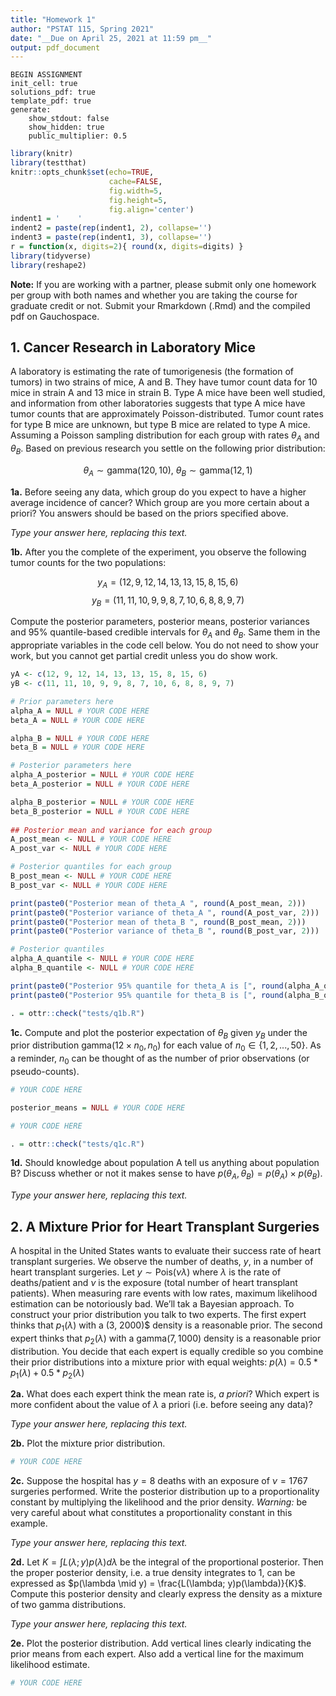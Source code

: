 ```yaml
---
title: "Homework 1"
author: "PSTAT 115, Spring 2021"
date: "__Due on April 25, 2021 at 11:59 pm__"
output: pdf_document
---
```


```
BEGIN ASSIGNMENT
init_cell: true
solutions_pdf: true
template_pdf: true
generate:
    show_stdout: false
    show_hidden: true
    public_multiplier: 0.5
```


```r
library(knitr)
library(testthat)
knitr::opts_chunk$set(echo=TRUE, 
                      cache=FALSE, 
                      fig.width=5, 
                      fig.height=5,
                      fig.align='center')
indent1 = '    '
indent2 = paste(rep(indent1, 2), collapse='')
indent3 = paste(rep(indent1, 3), collapse='')
r = function(x, digits=2){ round(x, digits=digits) }
library(tidyverse)
library(reshape2)
```

__Note:__ If you are working with a partner, please submit only one homework per group with both names and whether you are taking the course for graduate credit or not.  Submit your Rmarkdown (.Rmd) and the compiled pdf on Gauchospace.
 
## 1. Cancer Research in Laboratory Mice

A laboratory is estimating the rate of tumorigenesis (the formation of tumors) in two strains of mice, A and B.  They have tumor count data for 10 mice in strain A and 13 mice in strain B.  Type A mice have been well studied, and information from other laboratories suggests that type A mice have tumor counts that are approximately Poisson-distributed. Tumor count rates for type B mice are unknown, but type B mice are related to type A mice. Assuming a Poisson sampling distribution for each group with rates $\theta_A$ and $\theta_B$. Based on previous research you settle on the following prior distribution:

$$ \theta_A \sim \text{gamma}(120, 10),\ \theta_B\sim\text{gamma}(12, 1)$$ 

**1a.** Before seeing any data, which group do you expect to have a higher average incidence of cancer?  Which group are you more certain about a priori? You answers should be based on the priors specified above.
    

_Type your answer here, replacing this text._

    
**1b.**  After you the complete of the experiment, you  observe the following tumor counts for the two populations: 

$$y_A = (12,9,12,14,13,13,15,8,15,6)$$
$$y_B = (11,11,10,9,9,8,7,10,6,8,8,9,7)$$
    
Compute the posterior parameters, posterior means, posterior variances and 95% quantile-based credible intervals for $\theta_A$ and $\theta_B$.  Same them in the appropriate variables in the code cell below.  You do not need to show your work, but you cannot get partial credit unless you do show work.

```r
yA <- c(12, 9, 12, 14, 13, 13, 15, 8, 15, 6)
yB <- c(11, 11, 10, 9, 9, 8, 7, 10, 6, 8, 8, 9, 7)

# Prior parameters here
alpha_A = NULL # YOUR CODE HERE
beta_A = NULL # YOUR CODE HERE

alpha_B = NULL # YOUR CODE HERE
beta_B = NULL # YOUR CODE HERE

# Posterior parameters here
alpha_A_posterior = NULL # YOUR CODE HERE
beta_A_posterior = NULL # YOUR CODE HERE

alpha_B_posterior = NULL # YOUR CODE HERE
beta_B_posterior = NULL # YOUR CODE HERE
            
## Posterior mean and variance for each group        
A_post_mean <- NULL # YOUR CODE HERE
A_post_var <- NULL # YOUR CODE HERE

# Posterior quantiles for each group
B_post_mean <- NULL # YOUR CODE HERE
B_post_var <- NULL # YOUR CODE HERE

print(paste0("Posterior mean of theta_A ", round(A_post_mean, 2)))
print(paste0("Posterior variance of theta_A ", round(A_post_var, 2)))
print(paste0("Posterior mean of theta_B ", round(B_post_mean, 2)))
print(paste0("Posterior variance of theta_B ", round(B_post_var, 2)))

# Posterior quantiles
alpha_A_quantile <- NULL # YOUR CODE HERE
alpha_B_quantile <- NULL # YOUR CODE HERE

print(paste0("Posterior 95% quantile for theta_A is [", round(alpha_A_quantile[1],2), ", ", round(alpha_A_quantile[2], 2), "]"))
print(paste0("Posterior 95% quantile for theta_B is [", round(alpha_B_quantile[1],2), ", ", round(alpha_B_quantile[2], 2), "]"))
```

```r
. = ottr::check("tests/q1b.R")
```


        
**1c.** Compute and plot the posterior expectation of $\theta_B$ given $y_B$ under the prior distribution  $\text{gamma}(12\times n_0, n_0)$ for each value of $n_0 \in \{1,2,...,50\}$. As a reminder, $n_0$ can be thought of as the number of prior observations (or pseudo-counts).  

```r

# YOUR CODE HERE

posterior_means = NULL # YOUR CODE HERE

# YOUR CODE HERE
```

```r
. = ottr::check("tests/q1c.R")
```



**1d.** Should knowledge about population A tell us anything about population B? Discuss whether or not it makes sense to have $p(\theta_A, \theta_B) = p(\theta_A) \times p(\theta_B)$.  

_Type your answer here, replacing this text._


\vspace{.2in}

## 2. A Mixture Prior for Heart Transplant Surgeries

A hospital in the United States wants to evaluate their success rate of heart transplant surgeries.  We observe the number of deaths, $y$, in a number of heart transplant surgeries. Let $y \sim \text{Pois}(\nu\lambda)$ where $\lambda$ is the rate of deaths/patient and $\nu$ is the exposure (total number of heart transplant patients).  When measuring rare events with low rates, maximum likelihood estimation can be notoriously bad.  We'll tak a Bayesian approach.  To construct your prior distribution you talk to two experts.  The first expert thinks that $p_1(\lambda)$ with a \text{gamma}(3, 2000)$ density is a reasonable prior. The second expert thinks that $p_2(\lambda)$ with a $\text{gamma}(7, 1000)$ density is a reasonable prior distribution.  You decide that each expert is equally credible so you combine their prior distributions into a mixture prior with equal weights: $p(\lambda) = 0.5 * p_1(\lambda) + 0.5 * p_2(\lambda)$

**2a.** What does each expert think the mean rate is, _a priori_? Which expert is more confident about the value of $\lambda$ a priori (i.e. before seeing any data)?
    
_Type your answer here, replacing this text._
    
**2b.** Plot the mixture prior distribution.

```r
# YOUR CODE HERE
```

        
    
**2c.** Suppose the hospital has $y=8$ deaths with an exposure of $\nu=1767$ surgeries performed.  Write the posterior distribution up to a proportionality constant by multiplying the likelihood and the prior density.  _Warning:_ be very careful about what constitutes a proportionality constant in this example.    
    
_Type your answer here, replacing this text._

    
**2d.** Let $K = \int L(\lambda; y)p(\lambda) d\lambda$ be the integral of the proportional posterior.  Then the proper posterior density, i.e. a true density integrates to 1, can be expressed as $p(\lambda \mid y) = \frac{L(\lambda; y)p(\lambda)}{K}$.  Compute this posterior density and clearly express the density as a mixture of two gamma distributions. 
   

_Type your answer here, replacing this text._
    
**2e.**  Plot the posterior distribution.  Add vertical lines clearly indicating the prior means from each expert.  Also add a vertical line for the maximum likelihood estimate.  
    

```r
# YOUR CODE HERE
```
    
    